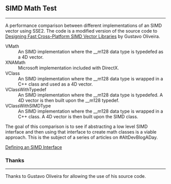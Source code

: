 == SIMD Math Test ==
----
A performance comparison between different implementations of an SIMD vector using SSE2. The code is a modified version of the source code to [http://www.gamasutra.com/view/feature/4248/designing_fast_crossplatform_simd_.php Designing Fast Cross-Platform SIMD Vector Libraries] by Gustavo Oliveira.

;VMath
: An SIMD implementation where the __m128 data type is typedefed as a 4D vector.
;XNAMath
: Microsoft implementation included with DirectX.
;VClass
: An SIMD implementation where the __m128 data type is wrapped in a C++ class and used as a 4D vector.
;VClassWithTypedef
: An SIMD implementation where the __m128 data type is typedefed. A 4D vector is then built upon the __m128 typedef.
;VClassWithSIMDType
: An SIMD implementation where the __m128 data type is wrapped in a C++ class. A 4D vector is then built upon the SIMD class.

The goal of this comparison is to see if abstracting a low level SIMD interface and then using that interface to create math classes is a viable approach. This is the subject of a series of articles on #AltDevBlogADay.

[http://altdevblogaday.org/2011/04/29/defining-an-simd-interface/ Defining an SIMD Interface]

=== Thanks ===
----
Thanks to Gustavo Oliveira for allowing the use of his source code.
